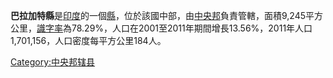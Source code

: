 '''巴拉加特縣'''是[[印度|印度]]的一個[[縣|縣]]，位於該國中部，由[[中央邦|中央邦]]負責管轄，面積9,245平方公里，[[識字率|識字率]]為78.29%，人口在2001至2011年期間增長13.56%，2011年人口1,701,156，人口密度每平方公里184人。

{{coord|21|58|N|80|20|E|region:IN_type:adm2nd_source:GNS-enwiki|display=title}}

{{印度行政区划小作品}}
[[Category:中央邦辖县|Category:中央邦辖县]]